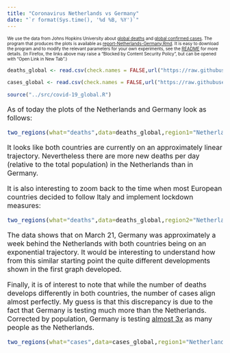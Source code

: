 ```yaml
---
title: "Coronavirus Netherlands vs Germany"
date: "`r format(Sys.time(), '%d %B, %Y')`"
---
```


<font size=1>
We use the data from Johns Hopkins University about [global deaths](https://github.com/CSSEGISandData/COVID-19/blob/master/csse_covid_19_data/csse_covid_19_time_series/time_series_covid19_deaths_global.csv)  and [global confirmed cases](https://github.com/CSSEGISandData/COVID-19/blob/master/csse_covid_19_data/csse_covid_19_time_series/time_series_covid19_confirmed_global.csv). The program that produces the plots is available as [report-Netherlands-Germany.Rmd](https://github.com/alexhkurz/coronavirus-in-R/blob/master/reports/report-Netherlands-Germany.Rmd). It is easy to download the program and to modify the relevant parameters for your own experiments, see the [README](https://github.com/alexhkurz/coronavirus-in-R/) for more details. (In Firefox, the links above may raise a "Blocked by Content Security Policy", but can be opened with "Open Link in New Tab".)
</font>

```r
deaths_global <- read.csv(check.names = FALSE,url("https://raw.githubusercontent.com/CSSEGISandData/COVID-19/master/csse_covid_19_data/csse_covid_19_time_series/time_series_covid19_deaths_global.csv"))

cases_global <- read.csv(check.names = FALSE,url("https://raw.githubusercontent.com/CSSEGISandData/COVID-19/master/csse_covid_19_data/csse_covid_19_time_series/time_series_covid19_confirmed_global.csv"))

source("../src/covid-19_global.R")
```

<font size=3>

As of today the plots of the Netherlands and Germany look as follows:

```r
two_regions(what="deaths",data=deaths_global,region1="Netherlands",region2="Germany",range=40)
```

It looks like both countries are currently on an approximately linear trajectory. Nevertheless there are more new deaths per day (relative to the total population) in the Netherlands than in Germany.

It is also interesting to zoom back to the time when most European countries decided to follow Italy and implement lockdown measures:

```r
two_regions(what="deaths",data=deaths_global,region2="Netherlands",region1="Germany",last_day="3/21/20",range=30,lag=6)
```

The data shows that on March 21, Germany was approximately a week behind the Netherlands with both countries being on an exponential trajectory. It would be interesting to understand how from this similar starting point the quite different developments shown in the first graph developed.

Finally, it is of interest to note that while the number of deaths develops differently in both countries, the number of cases align almost perfectly. My guess is that this discrepancy is due to the fact that Germany is testing much more than the Netherlands. Corrected by population, Germany is testing [almost 3x](https://www.statista.com/statistics/1109066/coronavirus-testing-in-europe-by-country/) as many people as the Netherlands.


```r
two_regions(what="cases",data=cases_global,region1="Netherlands",region2="Germany",range=50,lag=0)
```

</font>
